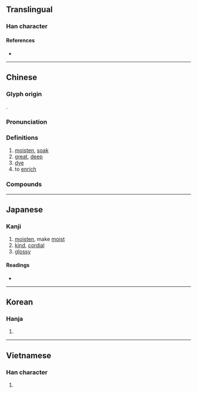 {{character info/new}}
==Translingual==

===Han character===
{{Han char|rn=85|rad=水|as=09|sn=12|four=37114|canj=ESMG,XXESM|ids=⿰氵屋}}

====References====
* {{Han ref|kx=0634.060|dkj=17770|dj=1041.030|hdz=31689.060|uh=6E25|ud=28197|bh=B4EC|bd=46316}}

----

==Chinese==
{{zh-forms}}

===Glyph origin===
{{Han etym}}
{{Han compound|水|屋|c1=s|c2=p|t1=water|ls=psc}}.

===Pronunciation===
{{zh-pron
|m=wò
|c=ak1
|mn=ak
|mc=y
|oc=y
|ma=
|cat=n,a,v
}}

===Definitions===
{{zh-hanzi}}

# [[moisten]], [[soak]]
# [[great]], [[deep]]
# [[dye]]
# to [[enrich]]

===Compounds===
{{zh-der|優渥|渥然|渥恩|渥汗|渥眄|渥丹|殷渥|渥太華|渥惠|隆渥}}

----

==Japanese==

===Kanji===
{{ja-kanji|grade=|rs=水09}}

# [[moisten]], make [[moist]]
# [[kind]], [[cordial]]
# [[glossy]]

====Readings====
* {{ja-readings|on=あく|kun=あつ-い}}

----

==Korean==

===Hanja===
{{ko-hanja|hangeul=악|eumhun=|rv=ak|mr=ak|y=ak}}

# {{defn|lang=ko|sort=水09}}

----

==Vietnamese==

===Han character===
{{vi-readings|rs=水09|hanviet=ốc}}

# {{defn|lang=vi|sort=水09}}